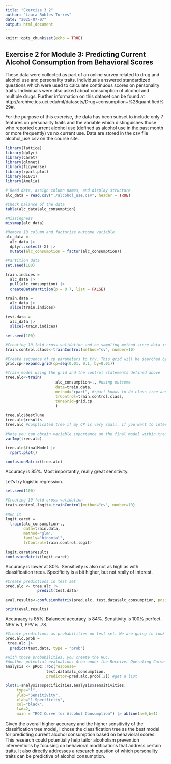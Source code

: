 ```yaml
---
title: "Exercise 3_2"
author: "Laura Robles-Torres"
date: "2025-07-07"
output: html_document
---
```


```r
knitr::opts_chunk$set(echo = TRUE)
```


## Exercise 2 for Module 3: Predicting Current Alcohol Consumption from Behavioral Scores

These data were collected as part of an online survey related to drug and alcohol use and personality traits. Individuals answered standardized questions which were used to calculate continuous scores on personality traits. Individuals were also asked about consumption of alcohol and multiple drugs. Further information on this dataset can be found at http://archive.ics.uci.edu/ml/datasets/Drug+consumption+%28quantified%29#.

For the purpose of this exercise, the data has been subset to include only 7 features on personality traits and the variable which distinguishes those who reported current alcohol use (defined as alcohol use in the past month or more frequently) vs no current use. Data are stored in the csv file alcohol_use.csv on the course site.
 

```r
library(lattice)
library(dplyr)
library(caret)
library(glmnet)
library(tidyverse)
library(rpart.plot)
library(e1071)
library(Amelia)
```

```r
# Read data, assign column names, and display structure
alc_data = read.csv("./alcohol_use.csv", header = TRUE) 

#Check balance of the data 
table(alc_data$alc_consumption)

#Missingness
missmap(alc_data)

#Remove ID column and factorize outcome variable
alc_data =
  alc_data |>
  dplyr::select(-X) |>
  mutate(alc_consumption = factor(alc_consumption)) 
```

```r
#Partition data 
set.seed(100)
  
train.indices =
  alc_data |>
  pull(alc_consumption) |>
  createDataPartition(p = 0.7, list = FALSE)

train.data =
  alc_data |>
  slice(train.indices)

test.data =
  alc_data |>
  slice(-train.indices)
```


```r
set.seed(100)

#Creating 10-fold cross-validation and no sampling method since data is balanced
train.control.class<-trainControl(method="cv", number=10)

#Create sequence of cp parameters to try. This grid will be searched by the algorithm while tuning. 
grid.cp<-expand.grid(cp=seq(0.01, 0.1, by=0.01)) 

#Train model using the grid and the control statements defined above
tree.alc<-train(
                      alc_consumption~., #using outcome
                      data=train.data,
                      method="rpart", #rpart knows to do class tree and not regression tree bc its a factor
                      trControl=train.control.class, 
                      tuneGrid=grid.cp
                      )

tree.alc$bestTune
tree.alc$results
tree.alc #complicated tree if my CP is very small. if you want to interpret it, you can use the varImp

#Note you can obtain variable importance on the final model within training data
varImp(tree.alc)

tree.alc$finalModel |>
  rpart.plot()

confusionMatrix(tree.alc)
```

Accuracy is 85%. Most importantly, really great sensitivity. 

Let's try logistic regression. 


```r
set.seed(100)

#Creating 10-fold cross-validation
train.control.logit<-trainControl(method="cv", number=10)
                                  
#Run it
logit.caret = 
  train(alc_consumption~., 
        data=train.data,
        method="glm", 
        family="binomial", 
        trControl=train.control.logit)

logit.caret$results
confusionMatrix(logit.caret) 
```

Accuracy is lower at 80%. Sensitivity is also not as high as with classification trees. Specificity is a bit higher, but not really of interest. 

```r
#Create predictions in test set
pred.alc <- tree.alc |>
              predict(test.data)

eval.results<-confusionMatrix(pred.alc, test.data$alc_consumption, positive = "CurrentUse") #put that into the confusion matrix with the og observed data

print(eval.results)
```

Accuraacy is 85%. Balanced accuracy is 84%. Sensitivity is 100% perfect. NPV is 1, PPV is .78.

```r

#Create predictions as probabilities on test set. We are going to look at the area under the ROC. We can get predicted probabilities out of the tree-based model.
pred.alc.prob =
 tree.alc |>
  predict(test.data, type = "prob")

#With those probabilities, you create the ROC. 
#Another potential evaluation: Area under the Receiver Operating Curve (AUROC)
analysis <- pROC::roc(response=
                  test.data$alc_consumption,
                  predictor=pred.alc.prob[,2]) #get a list

plot(1-analysis$specificities,analysis$sensitivities,
     type="l",
     ylab="Sensitivity",
     xlab="1-Specificity",
     col="black",
     lwd=2,
     main = "ROC Curve for Alcohol Consumption") |> abline(a=0,b=1)

```

Given the overall higher accuracy and the higher sensitivity of the classification tree model, I chose the classification tree as the best model for predicting current alcohol consumption based on behavioral scores. This research could potentially help tailor alcoholism prevention interventions by focusing on behavioral modifications that address certain traits. It also directly addresses a research question of which personality traits can be predictive of alcohol consumption. 

